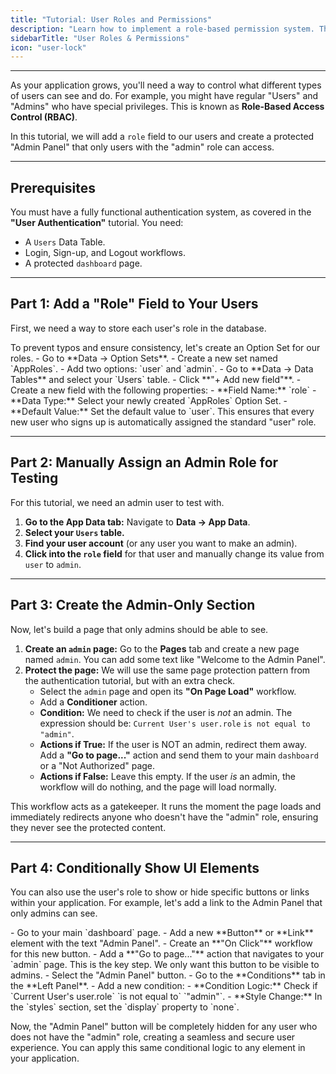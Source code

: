 ```yaml
---
title: "Tutorial: User Roles and Permissions"
description: "Learn how to implement a role-based permission system. This guide covers adding an 'admin' role to your users and creating a protected admin-only section."
sidebarTitle: "User Roles & Permissions"
icon: "user-lock"
---
```


---

As your application grows, you'll need a way to control what different types of users can see and do. For example, you might have regular "Users" and "Admins" who have special privileges. This is known as **Role-Based Access Control (RBAC)**.

In this tutorial, we will add a `role` field to our users and create a protected "Admin Panel" that only users with the "admin" role can access.

---

## Prerequisites

You must have a fully functional authentication system, as covered in the **"User Authentication"** tutorial. You need:

- A `Users` Data Table.
- Login, Sign-up, and Logout workflows.
- A protected `dashboard` page.

---

## Part 1: Add a "Role" Field to Your Users

First, we need a way to store each user's role in the database.

<Steps>
<Step title="1. Create an 'AppRoles' Option Set">
To prevent typos and ensure consistency, let's create an Option Set for our roles.
- Go to **Data → Option Sets**.
- Create a new set named `AppRoles`.
- Add two options: `user` and `admin`.

</Step>

<Step title="2. Add the 'role' Field to the Users Table">
- Go to **Data → Data Tables** and select your `Users` table.
- Click **"+ Add new field"**.
- Create a new field with the following properties:
  - **Field Name:** `role`
  - **Data Type:** Select your newly created `AppRoles` Option Set.
  - **Default Value:** Set the default value to `user`. This ensures that every new user who signs up is automatically assigned the standard "user" role.

</Step>
</Steps>

---

## Part 2: Manually Assign an Admin Role for Testing

For this tutorial, we need an admin user to test with.

1.  **Go to the App Data tab:** Navigate to **Data → App Data**.
2.  **Select your `Users` table.**
3.  **Find your user account** (or any user you want to make an admin).
4.  **Click into the `role` field** for that user and manually change its value from `user` to `admin`.

---

## Part 3: Create the Admin-Only Section

Now, let's build a page that only admins should be able to see.

1.  **Create an `admin` page:** Go to the **Pages** tab and create a new page named `admin`. You can add some text like "Welcome to the Admin Panel".
2.  **Protect the page:** We will use the same page protection pattern from the authentication tutorial, but with an extra check.
    - Select the `admin` page and open its **"On Page Load"** workflow.
    - Add a **Conditioner** action.
    - **Condition:** We need to check if the user is _not_ an admin. The expression should be: `Current User's user.role` `is not equal to` `"admin"`.
    - **Actions if True:** If the user is NOT an admin, redirect them away. Add a **"Go to page..."** action and send them to your main `dashboard` or a "Not Authorized" page.
    - **Actions if False:** Leave this empty. If the user _is_ an admin, the workflow will do nothing, and the page will load normally.

<Info>
  This workflow acts as a gatekeeper. It runs the moment the page loads and
  immediately redirects anyone who doesn't have the "admin" role, ensuring they
  never see the protected content.
</Info>

---

## Part 4: Conditionally Show UI Elements

You can also use the user's role to show or hide specific buttons or links within your application. For example, let's add a link to the Admin Panel that only admins can see.

<Steps>
<Step title="1. Add an 'Admin Panel' Button">
- Go to your main `dashboard` page.
- Add a new **Button** or **Link** element with the text "Admin Panel".

</Step>

<Step title="2. Add a Navigation Workflow">
  - Create an **"On Click"** workflow for this new button. - Add a **"Go to
  page..."** action that navigates to your `admin` page.

</Step>

<Step title="3. Add a Condition to Hide the Button">
This is the key step. We only want this button to be visible to admins.
- Select the "Admin Panel" button.
- Go to the **Conditions** tab in the **Left Panel**.
- Add a new condition:
  - **Condition Logic:** Check if `Current User's user.role` `is not equal to` `"admin"`.
  - **Style Change:** In the `styles` section, set the `display` property to `none`.

</Step>
</Steps>

Now, the "Admin Panel" button will be completely hidden for any user who does not have the "admin" role, creating a seamless and secure user experience. You can apply this same conditional logic to any element in your application.
